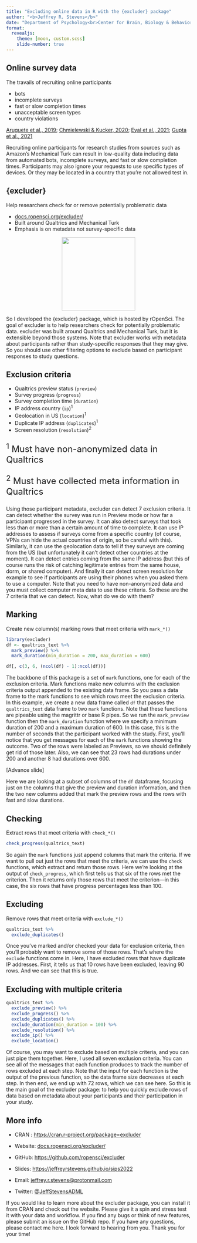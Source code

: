 ```yaml
---
title: "Excluding online data in R with the {excluder} package"
author: "<b>Jeffrey R. Stevens</b>"
date: "Department of Psychology<br>Center for Brain, Biology & Behavior<br>University of Nebraska-Lincoln<br>@JeffStevensADML <br><br> https://jeffreyrstevens.github.io/sips2022"
format:
  revealjs: 
    theme: [moon, custom.scss]
    slide-number: true
---
```


## Online survey data

<style>
.aligncenter {
    text-align: center;
}
</style>

The travails of recruiting online participants

* bots
* incomplete surveys
* fast or slow completion times
* unacceptable screen types
* country violations

::: {.footer}
[Aruguete et al., 2019](https://doi.org/10.1080/13645579.2018.1563966); [Chmielewski & Kucker, 2020](https://doi.org/10.1177/1948550619875149); [Eyal et al., 2021](https://doi.org/10.3758/s13428-021-01694-3); [Gupta et al., 2021](http://arxiv.org/abs/2107.05064)
:::

::: {.notes}
Recruiting online participants for research studies from sources such as Amazon's Mechanical Turk can result in low-quality data including data from automated bots, incomplete surveys, and fast or slow completion times. Participants may also ignore your requests to use specific types of devices. Or they may be located in a country that you're not allowed test in.
:::



## {excluder}

Help researchers check for or remove potentially problematic data

* [docs.ropensci.org/excluder/](https://docs.ropensci.org/excluder/)
* Built around Qualtrics and Mechanical Turk
* Emphasis is on metadata not survey-specific data

<p class="aligncenter">
    <img src="images/logo.png" width="200" />
</p>

::: {.notes}
So I developed the {excluder} package, which is hosted by rOpenSci. The goal of excluder is to help researchers check for potentially problematic data. excluder was built around Qualtrics and Mechanical Turk, but it is extensible beyond those systems. Note that excluder works with metadata about participants rather than study-specific responses that they may give. So you should use other filtering options to exclude based on participant responses to study questions.
:::


<!-- ## Example data -->

<!-- ```{r echo = TRUE} -->
<!-- library(excluder) -->

<!-- head(qualtrics_text) -->
<!-- ``` -->

<!-- ::: {.notes} -->
<!-- First, let's look at some example data that comes with the package: the qualtrics_text data set. It starts off with the standard start and end date then has the preview status column that indicates whether the survey was taken as a preview or as an actual session. As long as you didn't anonymize your data, you will have a column of IP addresses which we will use. Then the progress column gives a percentage of the survey completed. Duration tells us how long it took to complete the survey. Finished is just a binary variable for whether Progress is 100 or not. ... Then, again if you didn't anonymize your data, you will have geolocation, then user language. Now if you added a meta info question to your survey (which I recommend, if you have permission to do so), then you will have the browser type and version, the operating system, and the screen resolution. There are no real survey questions in this data set, only metadata since that's what excluder works with. -->
<!-- ::: -->


## Exclusion criteria

<!-- {excluder} detects 7 exclusion criteria -->

<!-- ::: {.incremental} -->
* Qualtrics preview status (`preview`)
* Survey progress (`progress`)
* Survey completion time (`duration`)
* IP address country (`ip`)^1^
* Geolocation in US (`location`)^1^
* Duplicate IP address (`duplicates`)^1^
* Screen resolution (`resolution`)^2^
<!-- ::: -->

<p style="font-size:24px;">^1^ Must have non-anonymized data in Qualtrics</p>

<p style="font-size:24px;">^2^ Must have collected meta information in Qualtrics</p>

::: {.notes}
Using those participant metadata, excluder can detect 7 exclusion criteria. It can detect whether the survey was run in Preview mode or how far a participant progressed in the survey. It can also detect surveys that took less than or more than a certain amount of time to complete. It can use IP addresses to assess if surveys come from a specific country (of course, VPNs can hide the actual countries of origin, so be careful with this). Similarly, it can use the geolocation data to tell if they surveys are coming from the US (but unfortunately it can't detect other countries at the moment). It can detect entries coming from the same IP address (but this of course runs the risk of catching legitimate entries from the same house, dorm, or shared computer). And finally it can detect screen resolution for example to see if participants are using their phones when you asked them to use a computer. Note that you need to have non-anonymized data and you must collect computer meta data to use these criteria. So these are the 7 criteria that we can detect. Now, what do we do with them?
:::

<!-- ## Actions -->

<!-- {excluder} can do three actions with the exclusion types -->

<!-- * mark -->
<!-- * check -->
<!-- * exclude -->


<!-- ::: {.notes} -->
<!-- Well, we can do three different actions with each of these criteria. We can mark, check, or exclude them. And I'll walk through each of these. -->
<!-- ::: -->

## Marking

Create new column(s) marking rows that meet criteria with `mark_*()`

```r
library(excluder)
df <- qualtrics_text %>%
  mark_preview() %>%
  mark_duration(min_duration = 200, max_duration = 600)
```

::: {.fragment}
```r
df[, c(3, 6, (ncol(df) - 1):ncol(df))]

```
:::


::: {.notes}
The backbone of this package is a set of `mark` functions, one for each of the exclusion criteria. Mark functions make new columns with the exclusion criteria output appended to the existing data frame. So you pass a data frame to the mark functions to see which rows meet the exclusion criteria. In this example, we create a new data frame called `df` that passes the `qualtrics_text` data frame to two `mark` functions. Note that these functions are pipeable using the magrittr or base R pipes. So we run the `mark_preview` function then the `mark_duration` function where we specify a minimum duration of 200 and a maximum duration of 600. In this case, this is the number of seconds that  the participant worked with the study.
First, you'll notice that you get messages for each of the `mark` functions showing the outcome. Two of the rows were labeled as Previews, so we should definitely get rid of those later. Also, we can see that 23 rows had durations under 200 and another 8 had durations over 600.

[Advance slide]

Here we are looking at a subset of columns of the `df` dataframe, focusing just on the columns that give the preview and duration information, and then the two new columns added that mark the preview rows and the rows with fast and slow durations.
:::

## Checking

Extract rows that meet criteria with `check_*()`

```r
check_progress(qualtrics_text)
```

::: {.notes}
So again the `mark` functions just append columns that mark the criteria. If we want to pull out just the rows that meet the criteria, we can use the `check` functions, which extract and return those rows. Here we're looking at the output of `check_progress`, which first tells us that six of the rows met the criterion. Then it returns only those rows that meet the criterion---in this case, the six rows that have progress percentages less than 100.
:::


## Excluding

Remove rows that meet criteria with `exclude_*()`

<!-- ::: {.fragment} -->
```r
qualtrics_text %>%
  exclude_duplicates()
```
<!-- ::: -->

::: {.notes}
Once you've marked and/or checked your data for exclusion criteria, then you'll probably want to remove some of those rows. That's where the `exclude` functions come in. Here, I have excluded rows that have duplicate IP addresses. First, it tells us that 10 rows have been excluded, leaving 90 rows. And we can see that this is true.
:::


## Excluding with multiple criteria

```r
qualtrics_text %>%
  exclude_preview() %>%
  exclude_progress() %>%
  exclude_duplicates() %>%
  exclude_duration(min_duration = 100) %>%
  exclude_resolution() %>%
  exclude_ip() %>%
  exclude_location()
```

::: {.notes}
Of course, you may want to exclude based on multiple criteria, and you can just pipe them together. Here, I used all seven exclusion criteria. You can see all of the messages that each function produces to track the number of rows excluded at each step. Note that the input for each function is the output of the previous function, so the data frame size decreases at each step. In then end, we end up with 72 rows, which we can see here. So this is the main goal of the excluder package: to help you quickly exclude rows of data based on metadata about your participants and their participation in your study.
:::


<!-- ## Helper functions -->

<!-- * Remove Qualtrics label rows  -->
<!--   * `remove_label_rows()` -->
<!-- * Use Qualtrics question labels as column names -->
<!--   * `use_labels()` -->
<!-- * Deidentify data -->
<!--   * `deidentify()` -->

<!-- ::: {.notes} -->
<!-- There are also a few helper functions to help with naming columns and then removing the columns with identifiable information in them. You can check out the package vignette and documentation for more information on them. -->
<!-- ::: -->


## More info

* CRAN : [https://cran.r-project.org/package=excluder](https://cran.r-project.org/package=excluder)

* Website: [docs.ropensci.org/excluder/](https://docs.ropensci.org/excluder/)

* GitHub: [https://github.com/ropensci/excluder](https://github.com/ropensci/excluder/)

* Slides: [https://jeffreyrstevens.github.io/sips2022](https://jeffreyrstevens.github.io/sips2022)

* Email: [jeffrey.r.stevens@protonmail.com](mailto:jeffrey.r.stevens@protonmail.com)

* Twitter: [@JeffStevensADML](https://twitter.com/JeffStevensADML)

::: {.notes}
If you would like to learn more about the excluder package, you can install it from CRAN and check out the website. Please give it a spin and stress test it with your data and workflow. If you find any bugs or think of new features, please submit an issue on the GitHub repo. If you have any questions, please contact me here. I look forward to hearing from you. Thank you for your time!
:::

